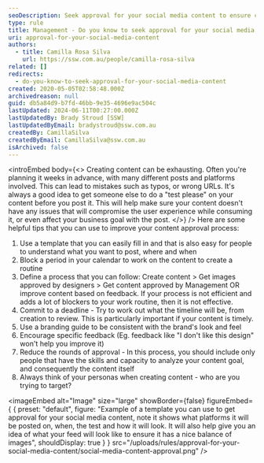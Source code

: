 ```yaml
---
seoDescription: Seek approval for your social media content to ensure consistency and accuracy before posting.
type: rule
title: Management - Do you know to seek approval for your social media content?
uri: approval-for-your-social-media-content
authors:
  - title: Camilla Rosa Silva
    url: https://ssw.com.au/people/camilla-rosa-silva
related: []
redirects:
  - do-you-know-to-seek-approval-for-your-social-media-content
created: 2020-05-05T02:58:48.000Z
archivedreason: null
guid: db5a84d9-b7fd-46bb-9e35-4696e9ac504c
lastUpdated: 2024-06-11T00:27:00.000Z
lastUpdatedBy: Brady Stroud [SSW]
lastUpdatedByEmail: bradystroud@ssw.com.au
createdBy: CamillaSilva
createdByEmail: CamillaSilva@ssw.com.au
isArchived: false
---
```


<introEmbed
  body={<>
Creating content can be exhausting. Often you're planning it weeks in advance, with many different posts and platforms involved. This can lead to mistakes such as typos, or wrong URLs. It's always a good idea to get someone else to do a "test please" on your content before you post it. This will help make sure your content doesn't have any issues that will compromise the user experience while consuming it, or even affect your business goal with the post.
  </>}
/>
Here are some helpful tips that you can use to improve your content approval process:

1. Use a template that you can easily fill in and that is also easy for people to understand what you want to post, where and when
2. Block a period in your calendar to work on the content to create a routine
3. Define a process that you can follow: Create content &gt; Get images approved by designers &gt; Get content approved by Management OR improve content based on feedback.
   If your process is not efficient and adds a lot of blockers to your work routine, then it is not effective.
4. Commit to a deadline - Try to work out what the timeline will be, from creation to review. This is particularly important if your content is timely.
5. Use a branding guide to be consistent with the brand's look and feel
6. Encourage specific feedback (Eg. feedback like "I don't like this design" won't help you improve it)
7. Reduce the rounds of approval - In this process, you should include only people that have the skills and capacity to analyze your content goal, and consequently the content itself
8. Always think of your personas when creating content - who are you trying to target?


<imageEmbed
  alt="Image"
  size="large"
  showBorder={false}
  figureEmbed={ {
    preset: "default",
    figure: "Example of a template you can use to get approval for your social media content, note it shows what platforms it will be posted on, when, the test and how it will look. It will also help give you an idea of what your feed will look like to ensure it has a nice balance of images",
    shouldDisplay: true
  } }
  src="/uploads/rules/approval-for-your-social-media-content/social-media-content-approval.png"
/>
